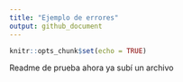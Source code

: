 ```yaml
---
title: "Ejemplo de errores"
output: github_document
---
```


```r
knitr::opts_chunk$set(echo = TRUE)
```

Readme de prueba ahora ya subí un archivo
